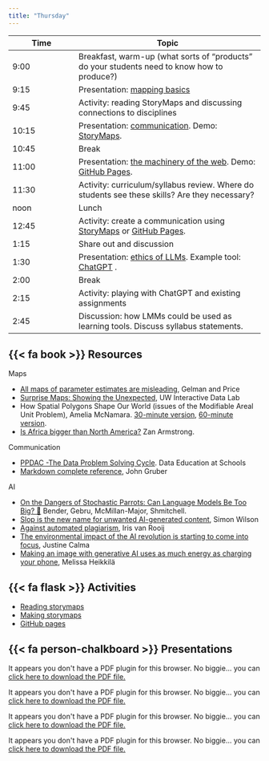 ```yaml
---
title: "Thursday"
---
```


| Time  | Topic                                                                                                                           |
|-------------------|-----------------------------------------------------|
| 9:00  | Breakfast, warm-up (what sorts of "products" do your students need to know how to produce?)                                     |
| 9:15  | Presentation: [mapping basics](slides/10_mapping_basics.pdf)                                                                    |
| 9:45  | Activity: reading StoryMaps and discussing connections to disciplines                                                           |
| 10:15 | Presentation: [communication](slides/11_communicate.pdf). Demo: [StoryMaps](making_storymaps.qmd).                              |
| 10:45 | Break                                                                                                                           |
| 11:00 | Presentation: [the machinery of the web](slides/12_machinery_of_the_web.pdf). Demo: [GitHub Pages](GitHubPages.qmd).            |
| 11:30 | Activity: curriculum/syllabus review. Where do students see these skills? Are they necessary?                                   |
| noon  | Lunch                                                                                                                           |
| 12:45 | Activity: create a communication using [StoryMaps](https://storymaps.arcgis.com/) or [GitHub Pages](https://pages.github.com/). |
| 1:15  | Share out and discussion                                                                                                        |
| 1:30  | Presentation: [ethics of LLMs](slides/13_why_not_AI.pdf). Example tool: [ChatGPT](https://chatgpt.com/) .                       |
| 2:00  | Break                                                                                                                           |
| 2:15  | Activity: playing with ChatGPT and existing assignments                                                                         |
| 2:45  | Discussion: how LMMs could be used as learning tools. Discuss syllabus statements.                                              |

## {{< fa book >}} Resources

Maps

-   [All maps of parameter estimates are misleading](http://www.stat.columbia.edu/~gelman/research/published/allmaps.pdf), Gelman and Price
-   [Surprise Maps: Showing the Unexpected](https://medium.com/@uwdata/surprise-maps-showing-the-unexpected-e92b67398865), UW Interactive Data Lab
-   How Spatial Polygons Shape Our World (issues of the Modifiable Areal Unit Problem), Amelia McNamara. [30-minute version](https://www.youtube.com/watch?v=wn5larsRHro), [60-minute version](https://www.youtube.com/watch?v=bjFzWElyD3o).
-   [Is Africa bigger than North America?](https://blocks.roadtolarissa.com/zanarmstrong/raw/caa2da1ea1558cdc3357/index.html) Zan Armstrong.

Communication

-   [PPDAC -The Data Problem Solving Cycle](https://dataschools.education/about-data-literacy/ppdac-the-data-problem-solving-cycle/). Data Education at Schools
-   [Markdown complete reference](https://daringfireball.net/projects/markdown/syntax), John Gruber

AI

-   [On the Dangers of Stochastic Parrots: Can Language Models Be Too Big? 🦜](https://dl.acm.org/doi/10.1145/3442188.3445922) Bender, Gebru, McMillan-Major, Shmitchell.
-   [Slop is the new name for unwanted AI-generated content](https://simonwillison.net/2024/May/8/slop/), Simon Wilson
-   [Against automated plagiarism](https://irisvanrooijcogsci.com/2022/12/29/against-automated-plagiarism/), Iris van Rooij
-   [The environmental impact of the AI revolution is starting to come into focus](https://www.theverge.com/2023/10/10/23911059/ai-climate-impact-google-openai-chatgpt-energy), Justine Calma
-   [Making an image with generative AI uses as much energy as charging your phone](https://www.technologyreview.com/2023/12/01/1084189/making-an-image-with-generative-ai-uses-as-much-energy-as-charging-your-phone/), Melissa Heikkilä

## {{< fa flask >}} Activities

-   [Reading storymaps](reading_storymaps.qmd)
-   [Making storymaps](making_storymaps.qmd)
-   [GitHub pages](GitHubPages.qmd)

## {{< fa person-chalkboard >}} Presentations

```{=html}
<object data="slides/10_mapping_basics.pdf" type="application/pdf" width="80%" height="200px" style="min-height:50vh;">
    <p>It appears you don't have a PDF plugin for this browser.
    No biggie... you can <a href="slides/10_mapping_basics.pdf">click here to
    download the PDF file.</a></p>
</object>
```
```{=html}
<object data="slides/11_communicate.pdf" type="application/pdf" width="80%" height="200px" style="min-height:50vh;">
    <p>It appears you don't have a PDF plugin for this browser.
    No biggie... you can <a href="slides/11_communicate.pdf">click here to
    download the PDF file.</a></p>
</object>
```
```{=html}
<object data="slides/12_machinery_of_the_web.pdf" type="application/pdf" width="80%" height="200px" style="min-height:50vh;">
    <p>It appears you don't have a PDF plugin for this browser.
    No biggie... you can <a href="slides/12_machinery_of_the_web.pdf">click here to
    download the PDF file.</a></p>
</object>
```
```{=html}
<object data="slides/13_why_not_AI.pdf" type="application/pdf" width="80%" height="200px" style="min-height:50vh;">
    <p>It appears you don't have a PDF plugin for this browser.
    No biggie... you can <a href="slides/13_why_not_AI.pdf">click here to
    download the PDF file.</a></p>
</object>
```
